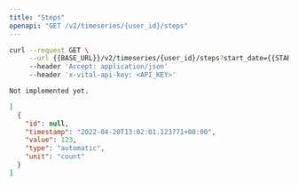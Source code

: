 ```yaml
---
title: "Steps"
openapi: "GET /v2/timeseries/{user_id}/steps"
---
```


<RequestExample>

```bash Bash
curl --request GET \
     --url {{BASE_URL}}/v2/timeseries/{user_id}/steps?start_date={{START_DATE}}&end_date={{END_DATE}} \
     --header 'Accept: application/json'
     --header 'x-vital-api-key: <API_KEY>'
```

```python Python
Not implemented yet.
```

</RequestExample>

<ResponseExample>

```json Example
[
  {
    "id": null,
    "timestamp": "2022-04-20T13:02:01.123771+00:00",
    "value": 123,
    "type": "automatic",
    "unit": "count"
  }
]
```

</ResponseExample>
